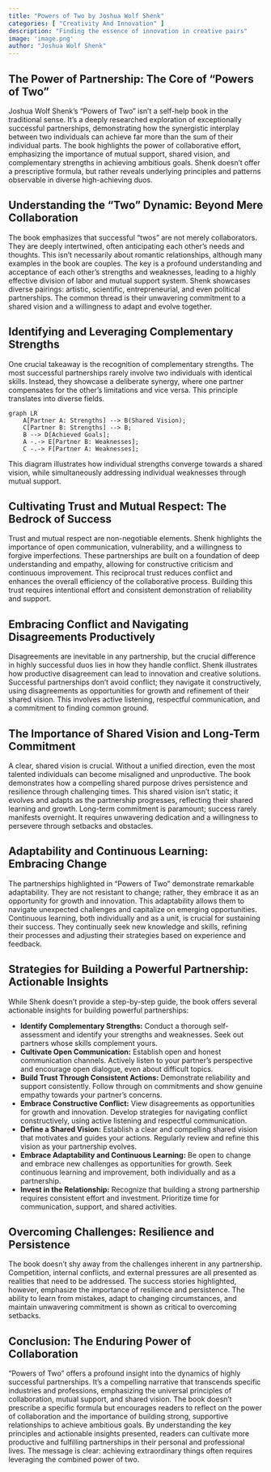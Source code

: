 ```yaml
---
title: "Powers of Two by Joshua Wolf Shenk"
categories: [ "Creativity And Innovation" ]
description: "Finding the essence of innovation in creative pairs"
image: 'image.png'
author: "Joshua Wolf Shenk"
---
```

## The Power of Partnership: The Core of "Powers of Two"

Joshua Wolf Shenk's "Powers of Two" isn't a self-help book in the traditional sense. It's a deeply researched exploration of exceptionally successful partnerships, demonstrating how the synergistic interplay between two individuals can achieve far more than the sum of their individual parts.  The book highlights the power of collaborative effort, emphasizing the importance of mutual support, shared vision, and complementary strengths in achieving ambitious goals.  Shenk doesn't offer a prescriptive formula, but rather reveals underlying principles and patterns observable in diverse high-achieving duos.


## Understanding the "Two" Dynamic: Beyond Mere Collaboration

The book emphasizes that successful "twos" are not merely collaborators.  They are deeply intertwined, often anticipating each other's needs and thoughts. This isn't necessarily about romantic relationships, although many examples in the book are couples. The key is a profound understanding and acceptance of each other's strengths and weaknesses, leading to a highly effective division of labor and mutual support system. Shenk showcases diverse pairings: artistic, scientific, entrepreneurial, and even political partnerships.  The common thread is their unwavering commitment to a shared vision and a willingness to adapt and evolve together.

## Identifying and Leveraging Complementary Strengths

One crucial takeaway is the recognition of complementary strengths.  The most successful partnerships rarely involve two individuals with identical skills. Instead, they showcase a deliberate synergy, where one partner compensates for the other's limitations and vice versa. This principle translates into diverse fields.

```mermaid
graph LR
    A[Partner A: Strengths] --> B(Shared Vision);
    C[Partner B: Strengths] --> B;
    B --> D[Achieved Goals];
    A -.-> E[Partner B: Weaknesses];
    C -.-> F[Partner A: Weaknesses];
```

This diagram illustrates how individual strengths converge towards a shared vision, while simultaneously addressing individual weaknesses through mutual support.


## Cultivating Trust and Mutual Respect: The Bedrock of Success

Trust and mutual respect are non-negotiable elements. Shenk highlights the importance of open communication, vulnerability, and a willingness to forgive imperfections. These partnerships are built on a foundation of deep understanding and empathy, allowing for constructive criticism and continuous improvement. This reciprocal trust reduces conflict and enhances the overall efficiency of the collaborative process.  Building this trust requires intentional effort and consistent demonstration of reliability and support.


## Embracing Conflict and Navigating Disagreements Productively

Disagreements are inevitable in any partnership, but the crucial difference in highly successful duos lies in how they handle conflict.  Shenk illustrates how productive disagreement can lead to innovation and creative solutions.  Successful partnerships don't avoid conflict; they navigate it constructively, using disagreements as opportunities for growth and refinement of their shared vision. This involves active listening, respectful communication, and a commitment to finding common ground.


## The Importance of Shared Vision and Long-Term Commitment

A clear, shared vision is crucial.  Without a unified direction, even the most talented individuals can become misaligned and unproductive. The book demonstrates how a compelling shared purpose drives persistence and resilience through challenging times.  This shared vision isn't static; it evolves and adapts as the partnership progresses, reflecting their shared learning and growth. Long-term commitment is paramount;  success rarely manifests overnight.  It requires unwavering dedication and a willingness to persevere through setbacks and obstacles.

## Adaptability and Continuous Learning: Embracing Change

The partnerships highlighted in "Powers of Two" demonstrate remarkable adaptability.  They are not resistant to change; rather, they embrace it as an opportunity for growth and innovation.  This adaptability allows them to navigate unexpected challenges and capitalize on emerging opportunities.  Continuous learning, both individually and as a unit, is crucial for sustaining their success.  They continually seek new knowledge and skills, refining their processes and adjusting their strategies based on experience and feedback.


## Strategies for Building a Powerful Partnership: Actionable Insights

While Shenk doesn't provide a step-by-step guide, the book offers several actionable insights for building powerful partnerships:


* **Identify Complementary Strengths:**  Conduct a thorough self-assessment and identify your strengths and weaknesses.  Seek out partners whose skills complement yours.
* **Cultivate Open Communication:**  Establish open and honest communication channels.  Actively listen to your partner's perspective and encourage open dialogue, even about difficult topics.
* **Build Trust Through Consistent Actions:**  Demonstrate reliability and support consistently.  Follow through on commitments and show genuine empathy towards your partner's concerns.
* **Embrace Constructive Conflict:**  View disagreements as opportunities for growth and innovation.  Develop strategies for navigating conflict constructively, using active listening and respectful communication.
* **Define a Shared Vision:**  Establish a clear and compelling shared vision that motivates and guides your actions.  Regularly review and refine this vision as your partnership evolves.
* **Embrace Adaptability and Continuous Learning:**  Be open to change and embrace new challenges as opportunities for growth.  Seek continuous learning and improvement, both individually and as a partnership.
* **Invest in the Relationship:**  Recognize that building a strong partnership requires consistent effort and investment.  Prioritize time for communication, support, and shared activities.


## Overcoming Challenges: Resilience and Persistence


The book doesn’t shy away from the challenges inherent in any partnership.  Competition, internal conflicts, and external pressures are all presented as realities that need to be addressed. The success stories highlighted, however, emphasize the importance of resilience and persistence. The ability to learn from mistakes, adapt to changing circumstances, and maintain unwavering commitment is shown as critical to overcoming setbacks.


## Conclusion: The Enduring Power of Collaboration

"Powers of Two" offers a profound insight into the dynamics of highly successful partnerships. It's a compelling narrative that transcends specific industries and professions, emphasizing the universal principles of collaboration, mutual support, and shared vision. The book doesn't prescribe a specific formula but encourages readers to reflect on the power of collaboration and the importance of building strong, supportive relationships to achieve ambitious goals.  By understanding the key principles and actionable insights presented, readers can cultivate more productive and fulfilling partnerships in their personal and professional lives. The message is clear:  achieving extraordinary things often requires leveraging the combined power of two.

